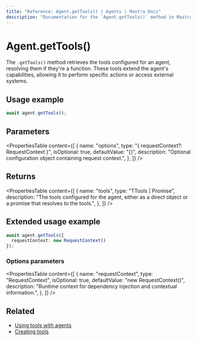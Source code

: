 ```yaml
---
title: "Reference: Agent.getTools() | Agents | Mastra Docs"
description: "Documentation for the `Agent.getTools()` method in Mastra agents, which retrieves the tools that the agent can use."
---
```


# Agent.getTools()

The `.getTools()` method retrieves the tools configured for an agent, resolving them if they're a function. These tools extend the agent's capabilities, allowing it to perform specific actions or access external systems.

## Usage example

```typescript copy
await agent.getTools();
```

## Parameters

<PropertiesTable
  content={[
    {
      name: "options",
      type: "{ requestContext?: RequestContext }",
      isOptional: true,
      defaultValue: "{}",
      description: "Optional configuration object containing request context.",
    },
  ]}
/>

## Returns

<PropertiesTable
  content={[
    {
      name: "tools",
      type: "TTools | Promise<TTools>",
      description: "The tools configured for the agent, either as a direct object or a promise that resolves to the tools.",
    },
  ]}
/>

## Extended usage example

```typescript copy
await agent.getTools({
  requestContext: new RequestContext()
});
```

### Options parameters

<PropertiesTable
  content={[
    {
      name: "requestContext",
      type: "RequestContext",
      isOptional: true,
      defaultValue: "new RequestContext()",
      description: "Runtime context for dependency injection and contextual information.",
    },
  ]}
/>

## Related

- [Using tools with agents](../../docs/agents/using-tools-and-mcp.mdx)
- [Creating tools](../../docs/tools-mcp/overview.mdx)
